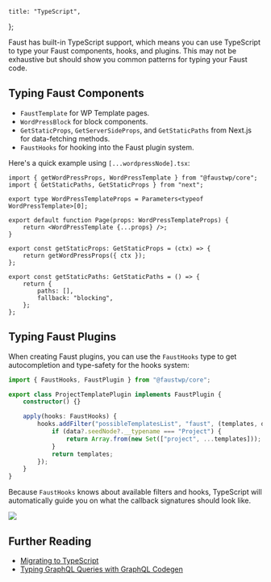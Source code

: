 	title: "TypeScript",
};

Faust has built-in TypeScript support, which means you can use TypeScript to type your Faust components, hooks, and plugins. This may not be exhaustive but should show you common patterns for typing your Faust code.

## Typing Faust Components

- `FaustTemplate` for WP Template pages.
- `WordPressBlock` for block components.
- `GetStaticProps`, `GetServerSideProps`, and `GetStaticPaths` from Next.js for data-fetching methods.
- `FaustHooks` for hooking into the Faust plugin system.

Here's a quick example using `[...wordpressNode].tsx`:

```tsx title="pages/[...wordpressNode].tsx"
import { getWordPressProps, WordPressTemplate } from "@faustwp/core";
import { GetStaticPaths, GetStaticProps } from "next";

export type WordPressTemplateProps = Parameters<typeof WordPressTemplate>[0];

export default function Page(props: WordPressTemplateProps) {
	return <WordPressTemplate {...props} />;
}

export const getStaticProps: GetStaticProps = (ctx) => {
	return getWordPressProps({ ctx });
};

export const getStaticPaths: GetStaticPaths = () => {
	return {
		paths: [],
		fallback: "blocking",
	};
};
```

## Typing Faust Plugins

When creating Faust plugins, you can use the `FaustHooks` type to get autocompletion and type-safety for the hooks system:

```ts title="plugins/ProjectTemplatePlugin.ts"
import { FaustHooks, FaustPlugin } from "@faustwp/core";

export class ProjectTemplatePlugin implements FaustPlugin {
	constructor() {}

	apply(hooks: FaustHooks) {
		hooks.addFilter("possibleTemplatesList", "faust", (templates, data) => {
			if (data?.seedNode?.__typename === "Project") {
				return Array.from(new Set(["project", ...templates]));
			}
			return templates;
		});
	}
}
```

Because `FaustHooks` knows about available filters and hooks, TypeScript will automatically guide you on what the callback signatures should look like.

![](./images/typescript-fausthooks-type.png)

## Further Reading

- [Migrating to TypeScript](/docs/explanation/migrating-to-typescript)
- [Typing GraphQL Queries with GraphQL Codegen](/docs/how-to/generate-types-with-graphql-codegen)
